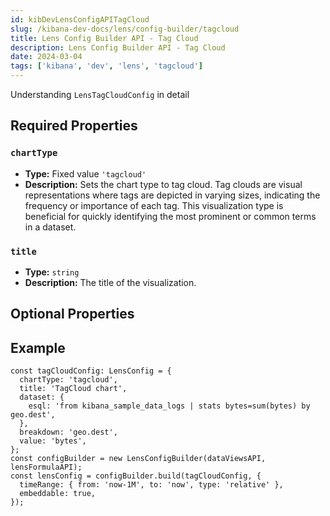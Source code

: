 ```yaml
---
id: kibDevLensConfigAPITagCloud
slug: /kibana-dev-docs/lens/config-builder/tagcloud
title: Lens Config Builder API - Tag Cloud
description: Lens Config Builder API - Tag Cloud
date: 2024-03-04
tags: ['kibana', 'dev', 'lens', 'tagcloud']
---
```



Understanding `LensTagCloudConfig` in detail

## Required Properties

### `chartType`

- **Type:** Fixed value `'tagcloud'`
- **Description:** Sets the chart type to tag cloud. Tag clouds are visual representations where tags are depicted in varying sizes, indicating the frequency or importance of each tag. This visualization type is beneficial for quickly identifying the most prominent or common terms in a dataset.

### `title`

- **Type:** `string`
- **Description:** The title of the visualization.

<Dataset />

<Breakdown />

## Optional Properties

## Example

```
const tagCloudConfig: LensConfig = {
  chartType: 'tagcloud',
  title: 'TagCloud chart',
  dataset: {
    esql: 'from kibana_sample_data_logs | stats bytes=sum(bytes) by geo.dest',
  },
  breakdown: 'geo.dest',
  value: 'bytes',
};
const configBuilder = new LensConfigBuilder(dataViewsAPI, lensFormulaAPI);
const lensConfig = configBuilder.build(tagCloudConfig, {
  timeRange: { from: 'now-1M', to: 'now', type: 'relative' },
  embeddable: true,
});
```